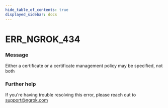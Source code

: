 ```yaml
---
hide_table_of_contents: true
displayed_sidebar: docs
---
```



# ERR_NGROK_434

### Message

Either a certificate or a certificate management policy may be specified, not both

<ErrorDetails error="err_ngrok_434" />

### Further help

If you're having trouble resolving this error, please reach out to [support@ngrok.com](mailto:support@ngrok.com?subject=Help%20with%20ERR_NGROK_434)

